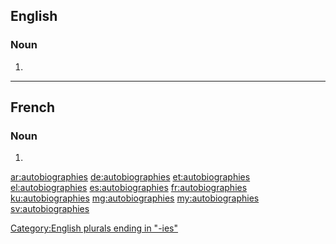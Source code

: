 ==English==

===Noun===
{{head|en|plural}}

# {{plural of|autobiography|lang=en|nocat=1}}

----

==French==

===Noun===
{{head|fr|plural}}

# {{plural of|autobiographie|lang=fr|nocat=1}}

[[Category:English plurals ending in "-ies"]]

[[ar:autobiographies]]
[[de:autobiographies]]
[[et:autobiographies]]
[[el:autobiographies]]
[[es:autobiographies]]
[[fr:autobiographies]]
[[ku:autobiographies]]
[[mg:autobiographies]]
[[my:autobiographies]]
[[sv:autobiographies]]
